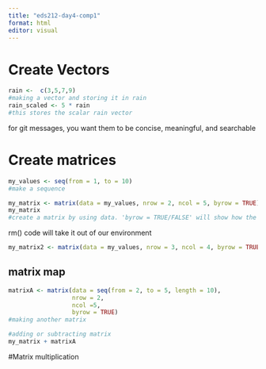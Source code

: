 ```yaml
---
title: "eds212-day4-comp1"
format: html
editor: visual
---
```


# Create Vectors
```r
rain <-  c(3,5,7,9)
#making a vector and storing it in rain
rain_scaled <- 5 * rain
#this stores the scalar rain vector
```
for git messages, you want them to be concise, meaningful, and searchable

# Create matrices

```r
my_values <- seq(from = 1, to = 10)
#make a sequence
```

```r
my_matrix <- matrix(data = my_values, nrow = 2, ncol = 5, byrow = TRUE)
my_matrix
#create a matrix by using data. 'byrow = TRUE/FALSE' will show how the numbers are laid out
```

rm() code will take it out of our environment

```r
my_matrix2 <- matrix(data = my_values, nrow = 3, ncol = 4, byrow = TRUE)
```
## matrix map
```r
matrixA <- matrix(data = seq(from = 2, to = 5, length = 10), 
                  nrow = 2, 
                  ncol =5, 
                  byrow = TRUE)
#making another matrix
```

```r
#adding or subtracting matrix
my_matrix + matrixA
```
#Matrix multiplication


